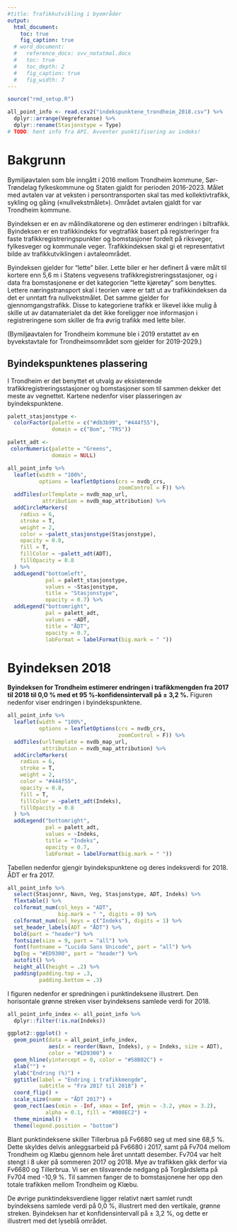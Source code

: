 ```yaml
---
#title: Trafikkutvikling i byområder
output: 
  html_document:
    toc: true
    fig_caption: true
  # word_document:
  #   reference_docx: svv_notatmal.docx
  #   toc: true
  #   toc_depth: 2
  #   fig_caption: true
  #   fig_width: 7
---
```


```r
source("rmd_setup.R")
```

```r
all_point_info <- read.csv2("indekspunktene_trondheim_2018.csv") %>% 
  dplyr::arrange(Vegreferanse) %>% 
  dplyr::rename(Stasjonstype = Type)
# TODO: hent info fra API. Avventer punktifisering av indeks!
```

# Bakgrunn

Bymiljøavtalen som ble inngått i 2016 mellom Trondheim kommune, Sør-Trøndelag fylkeskommune og Staten gjaldt for perioden 2016-2023. Målet med avtalen var at veksten i persontransporten skal tas med kollektivtrafikk, sykling og gåing («nullvekstmålet»). Området avtalen gjaldt for var Trondheim kommune.

Byindeksen er en av målindikatorene og den estimerer endringen i biltrafikk. Byindeksen er en trafikkindeks for vegtrafikk basert på registreringer fra faste trafikkregistreringspunkter og bomstasjoner fordelt på riksveger, fylkesveger og kommunale veger. Trafikkindeksen skal gi et representativt bilde av trafikkutviklingen i avtaleområdet.

Byindeksen gjelder for "lette" biler. Lette biler er her definert å være målt til kortere enn 5,6 m i Statens vegvesens trafikkregistreringsstasjoner, og i data fra bomstasjonene er det kategorien "lette kjøretøy" som benyttes. Lettere næringstransport skal i teorien være er tatt ut av trafikkindeksen da det er unntatt fra nullvekstmålet. Det samme gjelder for gjennomgangstrafikk. Disse to kategoriene trafikk er likevel ikke mulig å skille ut av datamaterialet da det ikke foreligger noe informasjon i registreringene som skiller de fra øvrig trafikk med lette biler.

(Bymiljøavtalen for Trondheim kommune ble i 2019 erstattet av en byvekstavtale for Trondheimsområdet som gjelder for 2019-2029.)

\newline

## Byindekspunktenes plassering
I Trondheim er det benyttet et utvalg av eksisterende trafikkregistreringsstasjoner og bomstasjoner som til sammen dekker det meste av vegnettet. Kartene nedenfor viser plasseringen av byindekspunktene.

\newline
\newline

```r
palett_stasjonstype <- 
  colorFactor(palette = c("#db3b99", "#444f55"), 
              domain = c("Bom", "TRS"))

palett_adt <-
 colorNumeric(palette = "Greens",
              domain = NULL)

all_point_info %>%
  leaflet(width = "100%",
          options = leafletOptions(crs = nvdb_crs,
                                   zoomControl = F)) %>%
  addTiles(urlTemplate = nvdb_map_url,
           attribution = nvdb_map_attribution) %>%
  addCircleMarkers(
    radius = 6,
    stroke = T,
    weight = 2,
    color = ~palett_stasjonstype(Stasjonstype),
    opacity = 0.8,
    fill = T,
    fillColor = ~palett_adt(ADT),
    fillOpacity = 0.8
  ) %>%
  addLegend("bottomleft",
            pal = palett_stasjonstype,
            values = ~Stasjonstype,
            title = "Stasjonstype",
            opacity = 0.7) %>%
  addLegend("bottomright",
            pal = palett_adt,
            values = ~ADT,
            title = "ÅDT",
            opacity = 0.7,
            labFormat = labelFormat(big.mark = " "))
```

# Byindeksen 2018

**Byindeksen for Trondheim estimerer endringen i trafikkmengden fra 2017 til 2018 til 0,0 % med et 95 %-konfidensintervall på ± 3,2 %.** Figuren nedenfor viser endringen i byindekspunktene.

```r
all_point_info %>%
  leaflet(width = "100%",
          options = leafletOptions(crs = nvdb_crs,
                                   zoomControl = F)) %>%
  addTiles(urlTemplate = nvdb_map_url,
           attribution = nvdb_map_attribution) %>%
  addCircleMarkers(
    radius = 6,
    stroke = T,
    weight = 2,
    color = "#444f55",
    opacity = 0.8,
    fill = T,
    fillColor = ~palett_adt(Indeks),
    fillOpacity = 0.8
  ) %>%
  addLegend("bottomright",
            pal = palett_adt,
            values = ~Indeks,
            title = "Indeks",
            opacity = 0.7,
            labFormat = labelFormat(big.mark = " "))
```


Tabellen nedenfor gjengir byindekspunktene og deres indeksverdi for 2018. ÅDT er fra 2017.

\newline

```r
all_point_info %>% 
  select(Stasjonnr, Navn, Veg, Stasjonstype, ADT, Indeks) %>% 
  flextable() %>% 
  colformat_num(col_keys = "ADT", 
                big.mark = " ", digits = 0) %>%
  colformat_num(col_keys = c("Indeks"), digits = 1) %>%
  set_header_labels(ADT = "ÅDT") %>% 
  bold(part = "header") %>% 
  fontsize(size = 9, part = "all") %>% 
  font(fontname = "Lucida Sans Unicode", part = "all") %>% 
  bg(bg = "#ED9300", part = "header") %>% 
  autofit() %>% 
  height_all(height = .2) %>% 
  padding(padding.top = .3,
          padding.bottom = .3)
```


I figuren nedenfor er spredningen i punktindeksene illustrert. Den horisontale grønne streken viser byindeksens samlede verdi for 2018.

\newline

```r
all_point_info_index <- all_point_info %>% 
  dplyr::filter(!is.na(Indeks)) 

ggplot2::ggplot() +
  geom_point(data = all_point_info_index, 
             aes(x = reorder(Navn, Indeks), y = Indeks, size = ADT),
             color = "#ED9300") +
  geom_hline(yintercept = 0, color = "#58B02C") +
  xlab("") +
  ylab("Endring (%)") +
  ggtitle(label = "Endring i trafikkmengde",
          subtitle = "Fra 2017 til 2018") +
  coord_flip() +
  scale_size(name = "ÅDT 2017") +
  geom_rect(aes(xmin = -Inf, xmax = Inf, ymin = -3.2, ymax = 3.2),
            alpha = 0.1, fill = "#008EC2") +
  theme_minimal() +
  theme(legend.position = "bottom")
```

Blant punktindeksene skiller Tillerbrua på Fv6680 seg ut med sine 68,5 %. Dette skyldes delvis anleggsarbeid på Fv6680 i 2017, samt på Fv704 mellom Trondheim og Klæbu gjennom hele året unntatt desember. Fv704 var helt stengt i 8 uker på sommeren 2017 og 2018. Mye av trafikken gikk derfor via Fv6680 og Tillerbrua. Vi ser en tilsvarende nedgang på Torgårdsletta på Fv704 med -10,9 %. Til sammen fanger de to bomstasjonene her opp den totale trafikken mellom Trondheim og Klæbu.

De øvrige punktindeksverdiene ligger relativt nært samlet rundt byindeksens samlede verdi på 0,0 %, illustrert med den vertikale, grønne streken. Byindeksen har et konfidensintervall på ± 3,2 %, og dette er illustrert med det lyseblå området.